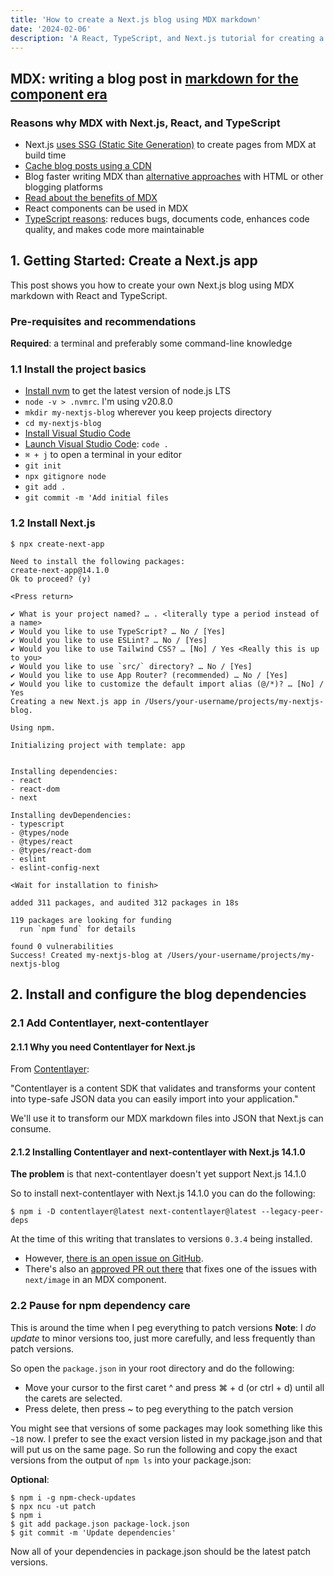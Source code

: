 ```yaml
---
title: 'How to create a Next.js blog using MDX markdown'
date: '2024-02-06'
description: 'A React, TypeScript, and Next.js tutorial for creating a blog using MDX markdown'
---
```


## MDX: writing a blog post in <a href="https://mdxjs.com/" target="markdown-component-era" rel="noopener">markdown for the component era</a>

### Reasons why MDX with Next.js, React, and TypeScript

- Next.js <a href="https://nextjs.org/docs/pages/building-your-application/rendering/static-site-generation" target="nextjs-ssg" rel="noopener">uses
  SSG (Static Site Generation)</a> to create pages from MDX at build time
- <a href="https://aws.amazon.com/caching/cdn/#:~:text=For%20caching%2C%20a%20CDN%20will,Point%20of%20Presence%20(PoP)." target="aws-caching" rel="noopener">Cache blog posts using a CDN</a>
- Blog faster writing MDX than <a href="https://byby.dev/js-markdown-libs" target="mdx-alternatives" rel="noopener">alternative approaches</a> with HTML or other blogging platforms
- <a href="https://mdxjs.com/#mdx-in-short" target="mdx-in-short" rel="noopener">Read about the benefits of MDX</a>
- React components can be used in MDX
- <a href="https://prismic.io/blog/what-is-typescript" target="prismic-what-is-typescript" rel="noopener">TypeScript reasons</a>: reduces bugs, documents code, enhances code quality, and makes code more maintainable

## 1. Getting Started: Create a Next.js app

This post shows you how to create your own Next.js blog using MDX markdown with React and TypeScript.

### Pre-requisites and recommendations

**Required**: a terminal and preferably some command-line knowledge

### 1.1 **Install the project basics**

- <a href="https://github.com/nvm-sh/nvm?tab=readme-ov-file#install--update-script" target="install-nvm" rel="noopener">Install nvm</a> to get the latest version of node.js LTS
- `node -v > .nvmrc`. I'm using v20.8.0
- `mkdir my-nextjs-blog` wherever you keep projects directory
- `cd my-nextjs-blog`
- <a href="https://code.visualstudio.com/" target="install-vs-code">Install Visual Studio Code</a>
- <a href="https://code.visualstudio.com/docs/setup/mac#_launching-from-the-command-line" target="vscode-command-line" rel="noopener">Launch Visual Studio Code</a>: `code .`
- `⌘ + j` to open a terminal in your editor
- `git init`
- `npx gitignore node`
- `git add .`
- `git commit -m 'Add initial files`

### 1.2 **Install Next.js**

```shell showLineNumbers
$ npx create-next-app

Need to install the following packages:
create-next-app@14.1.0
Ok to proceed? (y)

<Press return>

✔ What is your project named? … . <literally type a period instead of a name>
✔ Would you like to use TypeScript? … No / [Yes]
✔ Would you like to use ESLint? … No / [Yes]
✔ Would you like to use Tailwind CSS? … [No] / Yes <Really this is up to you>
✔ Would you like to use `src/` directory? … No / [Yes]
✔ Would you like to use App Router? (recommended) … No / [Yes]
✔ Would you like to customize the default import alias (@/*)? … [No] / Yes
Creating a new Next.js app in /Users/your-username/projects/my-nextjs-blog.

Using npm.

Initializing project with template: app


Installing dependencies:
- react
- react-dom
- next

Installing devDependencies:
- typescript
- @types/node
- @types/react
- @types/react-dom
- eslint
- eslint-config-next

<Wait for installation to finish>

added 311 packages, and audited 312 packages in 18s

119 packages are looking for funding
  run `npm fund` for details

found 0 vulnerabilities
Success! Created my-nextjs-blog at /Users/your-username/projects/my-nextjs-blog
```

## 2. Install and configure the blog dependencies

### 2.1 Add Contentlayer, next-contentlayer

#### 2.1.1 Why you need Contentlayer for Next.js

From <a href="https://contentlayer.dev/" target="content-layer" rel="noopener">Contentlayer</a>:

"Contentlayer is a content SDK that validates and transforms your content into type-safe JSON data you can easily import into your application."

We'll use it to transform our MDX markdown files into JSON that Next.js can consume.

#### 2.1.2 Installing Contentlayer and next-contentlayer with Next.js 14.1.0

**The problem** is that next-contentlayer doesn't yet support Next.js 14.1.0

So to install next-contentlayer with Next.js 14.1.0 you can do the following:

```shell
$ npm i -D contentlayer@latest next-contentlayer@latest --legacy-peer-deps
```

At the time of this writing that translates to versions `0.3.4` being installed.

- However, <a href="https://github.com/shadcn/next-contentlayer/issues/21" target="next-contentlayer-21" rel="noopener">there is an open issue on GitHub</a>.
- There's also an <a href="https://github.com/shadcn/next-contentlayer/pull/24" target="next-contentlayer-pr-24" rel="noopener">approved PR out there</a>
 that fixes one of the issues with `next/image` in an MDX component.

### 2.2 Pause for npm dependency care

This is around the time when I peg everything to patch versions
**Note**: I _do update_ to minor versions too, just more carefully, and less frequently than patch versions.

So open the `package.json` in your root directory and do the following:

- Move your cursor to the first caret ^ and press ⌘ + d (or ctrl + d) until all the carets are selected.
- Press delete, then press ~ to peg everything to the patch version

You might see that versions of some packages may look something like this `~18` now.
I prefer to see the exact version listed in my package.json and that will put us on
the same page. So run the following and copy the exact versions from the output of `npm ls`
into your package.json:

**Optional**:

```shell
$ npm i -g npm-check-updates
$ npx ncu -ut patch
$ npm i
$ git add package.json package-lock.json
$ git commit -m 'Update dependencies'
```

Now all of your dependencies in package.json should be the latest patch versions.

